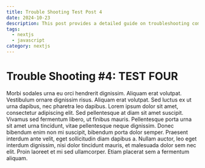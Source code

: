 ```yaml
---
title: Trouble Shooting Test Post 4
date: 2024-10-23
description: This post provides a detailed guide on troubleshooting common issues in the application, including step-by-step solutions and best practices.
tags:
  - nextjs
  - javascript
category: nextjs
---
```


# Trouble Shooting #4: TEST FOUR

Morbi sodales urna eu orci hendrerit dignissim. Aliquam erat volutpat. Vestibulum ornare dignissim risus. Aliquam erat volutpat. Sed luctus ex ut urna dapibus, nec pharetra leo dapibus. Lorem ipsum dolor sit amet, consectetur adipiscing elit. Sed pellentesque at diam sit amet suscipit. Vivamus sed fermentum libero, ut finibus mauris. Pellentesque porta urna sit amet urna tincidunt, vitae pellentesque neque dignissim. Donec bibendum enim non mi suscipit, bibendum porta dolor semper. Praesent interdum ante velit, eget sollicitudin diam dapibus a. Nullam auctor, leo eget interdum dignissim, nisi dolor tincidunt mauris, et malesuada dolor sem nec elit. Proin laoreet et mi sed ullamcorper. Etiam placerat sem a fermentum aliquam.
